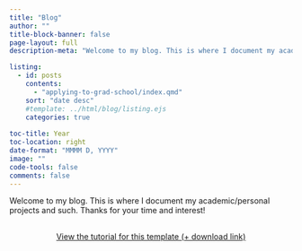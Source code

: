 ```yaml
---
title: "Blog"
author: ""
title-block-banner: false
page-layout: full
description-meta: "Welcome to my blog. This is where I document my academic/personal projects and such. Thanks for your time and interest!"

listing:
  - id: posts
    contents:
      - "applying-to-grad-school/index.qmd"
    sort: "date desc"
    #template: ../html/blog/listing.ejs
    categories: true
    
toc-title: Year
toc-location: right
date-format: "MMMM D, YYYY"
image: ""
code-tools: false
comments: false
---
```


Welcome to my blog. This is where I document my academic/personal projects and such. Thanks for your time and interest!

:::{#posts}
:::




```{=html}
<div  style="margin: 30px; text-align: center;">
<a class="btn btn-primary" href="https://www.marvinschmitt.com/blog/website-tutorial-quarto/" role="button" target="_blank" style="padding: 15px 30px;">View the tutorial for this template (+ download link)</a>
</div>
```